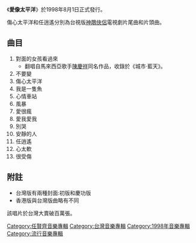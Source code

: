 {{Infobox album
| name       = 愛像太平洋
| type       = [[專輯|專輯]]
| artist     = [[任賢齊|任賢齊]]
| cover      = <!-- 注释出：Ren09.jpg -->
| recorded   = 未知
<!-- 未知參數 | background = #CFDCE6 -->
| released   = 1998年8月1日
| genre      = [[華語流行音樂|華語流行音樂]]
| label      = [[滾石唱片|滾石唱片]]
| length     = 未知
| producer   = 
| reviews    = 
| prev_title = [[對面的女孩看過來|對面的女孩看過來]]
| prev_year  = 1998
| next_title = [[認真_(任賢齊專輯)|認真]]
| next_year  = 1999
}}
《'''愛像太平洋'''》於1998年8月1日正式發行。

傷心太平洋和任逍遙分別為台視版[[神鵰俠侶_(1998年臺視電視劇)|神鵰俠侶]]電視劇片尾曲和片頭曲。
==曲目==
#對面的女孩看過來
#*翻唱自馬來西亞歌手[[陳慶祥|陳慶祥]]同名作品，收錄於《城市‧藍天》。
#不要變
#傷心太平洋
#我是一隻魚
#心情車站
#風暴
#愛很瘋
#愛我愛我
#別哭
#安靜的人
#任逍遙
#心太軟
#很受傷

==附註==
*台灣版有兩種封面:初版和慶功版
*香港版與台灣版曲略有不同
該唱片於台灣大賣破百萬張。

[[Category:任賢齊音樂專輯|Category:任賢齊音樂專輯]]
[[Category:台灣音樂專輯|Category:台灣音樂專輯]]
[[Category:1998年音樂專輯|Category:1998年音樂專輯]]
[[Category:流行音樂專輯|Category:流行音樂專輯]]